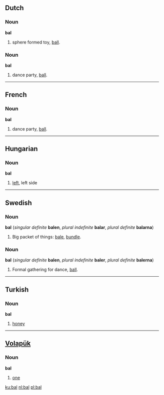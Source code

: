 ==Dutch==
===Noun===
'''bal''' {{m}}

# sphere formed toy, [[ball]].

===Noun===
'''bal''' {{n}}

# dance party, [[ball]].

----
==French==
===Noun===
'''bal''' {{m}}

# dance party, [[ball]].

----
==Hungarian==
===Noun===
'''bal'''

# [[left]], left side

----
==Swedish==
===Noun===
'''bal''' {{c}} (''singular definite'' '''balen''', ''plural indefinite'' '''balar''', ''plural definite'' '''balarna''')

# Big packet of things: [[bale]], [[bundle]].

===Noun===
'''bal''' {{c}} (''singular definite'' '''balen''', ''plural indefinite'' '''baler''', ''plural definite'' '''balerna''')

# Formal gathering for dance, [[ball]].

----
==Turkish==
===Noun===
'''bal'''

# [[honey]]

----
== [[Volapük]] ==
=== Noun ===
'''bal'''

# [[one]]

[[ku:bal]]
[[nl:bal]]
[[pl:bal]]